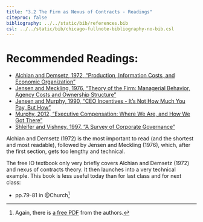 ```yaml
---
title: "3.2 The Firm as Nexus of Contracts - Readings"
citeproc: false
bibliography: ../../static/bib/references.bib
csl: ../../static/bib/chicago-fullnote-bibliography-no-bib.csl
---
```


# Recommended Readings:

- [<i class="fas fa-file-pdf"></i> Alchian and Demsetz, 1972, "Production, Information Costs, and Economic Organization"](/readings/Alchian-Demsetz-1972.pdf)
- [<i class="fas fa-file-pdf"></i> Jensen and Meckling, 1976, "Theory of the Firm: Managerial Behavior, Agency Costs and Ownership Structure"](/readings/Jensen-Meckling-1976.pdf)
- [<i class="fas fa-file-pdf"></i> Jensen and Murphy, 1990, "CEO Incentives - It's Not How Much You Pay, But How"](/readings/Shleifer-Vishny-1997.pdf)
- [<i class="fas fa-file-pdf"></i> Murphy, 2012, "Executive Compensation: Where We Are, and How We Got There"](/readings/Murphy-2012.pdf)
- [<i class="fas fa-file-pdf"></i> Shleifer and Vishney, 1997, "A Survey of Corporate Governance"](/readings/Shleifer-Vishny-1997.pdf)

Alchian and Demsetz (1972) is the most important to read (and the shortest and most readable), followed by Jensen and Meckling (1976), which, after the first section, gets too lengthy and technical.

The free IO textbook only very briefly covers Alchian and Demsetz (1972) and nexus of contracts theory. It then launches into a very technical example. This book is less useful today than for last class and for next class:

- <i class="fas fas fa-book"></i> pp.79-81 in @Church^[Again, there is [a free PDF](https://works.bepress.com/jeffrey_church/23/) from the authors.]
